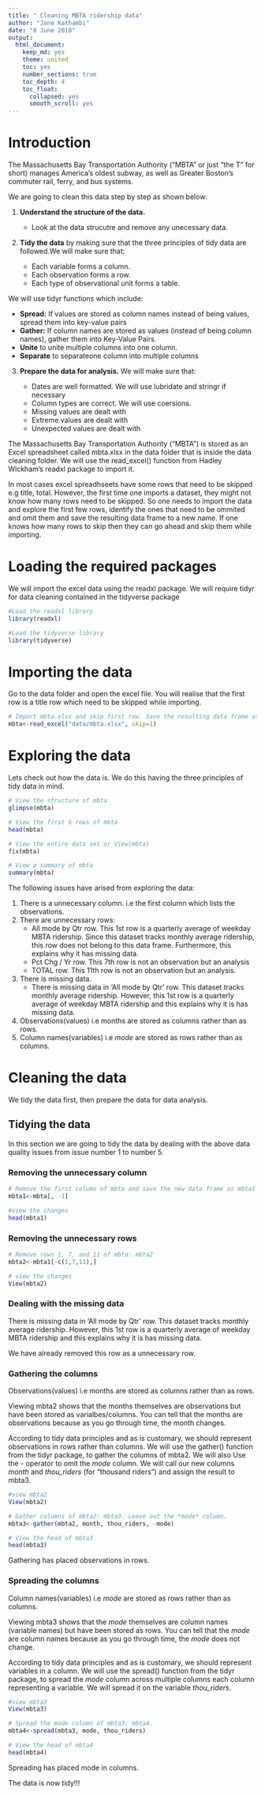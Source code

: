 ```yaml
---
title: " Cleaning MBTA ridership data"
author: "Jane Kathambi"
date: "8 June 2018"
output: 
  html_document:
    keep_md: yes
    theme: united
    toc: yes
    number_sections: true
    toc_depth: 4
    toc_float:
      collapsed: yes
      smooth_scroll: yes
---
```



# Introduction
The Massachusetts Bay Transportation Authority ("MBTA" or just "the T" for short) manages America's oldest subway, as well as Greater Boston's commuter rail, ferry, and bus systems.

We are going to clean this data step by step as shown below:

1. **Understand the structure of the data.**
    + Look at the data strucutre and remove any unecessary data.
2. **Tidy the data** by making sure that the three principles of tidy data are followed.We will make sure that:

    + Each variable forms a column.
    + Each observation forms a row.
    + Each type of observational unit forms a table.

We will use tidyr functions which include:

* **Spread:** If values are stored as column names instead of being values, spread them into key-value pairs
* **Gather:** If column names are stored as values (instead of being column names), gather them into Key-Value Pairs.
* **Unite** to unite multiple columns into one column.
* **Separate** to separateone column into multiple columns

3. **Prepare the data for analysis.** We will make sure that:

    + Dates are well formatted. We will use lubridate and stringr if necessary
    + Column types are correct. We will use coersions.
    + Missing values are dealt with
    + Extreme values are dealt with
    + Unexpected values are dealt with


The Massachusetts Bay Transportation Authority ("MBTA") is stored as an Excel spreadsheet called mbta.xlsx in the data folder that is inside the data cleaning folder. We will use the read_excel() function from Hadley Wickham's readxl package to import it.

In most cases excel spreadhseets have some rows that need to be skipped e.g title, total. However, the first time one imports a dataset, they might not know how many rows need to be skipped. So one needs to import the data and explore the first few rows, identify the ones that need to be ommited and omit them and save the resulting data frame to a new name. If one knows how many rows to skip then they can go ahead and skip them while importing. 


# Loading the required packages

We will import the excel data using the readxl package. We will require tidyr for data cleaning contained in the tidyverse package

```r
#Load the readxl library
library(readxl)

#Load the tidyverse library
library(tidyverse)

```

# Importing the data

Go to the data folder and open the excel file. You will realise that the first row is a title row which need to be skipped while importing.

```r
# Import mbta.xlsx and skip first row. Save the resulting data frame as mbta.
mbta<-read_excel("data/mbta.xlsx", skip=1)

```

# Exploring the data

Lets check out how the data is. We do this having the three principles of tidy data in mind.
```r
# View the structure of mbta
glimpse(mbta)

# View the first 6 rows of mbta
head(mbta)

# View the entire data set or View(mbta)
fix(mbta)

# View a summary of mbta
summary(mbta)
```

The following issues have arised from exploring the data:

1. There is a unnecessary column. i.e the first column which lists the observations.
2. There are unnecessary rows:
    + All mode by Qtr row. This 1st row is a quarterly average of weekday MBTA ridership. Since this dataset tracks monthly average ridership, this row does not belong to this data frame. Furthermore, this explains why it has missing data.
    + Pct Chg / Yr row. This 7th row is not an observation but an analysis
    + TOTAL row. This 11th row is not an observation but an analysis. 
    
3. There is missing data.
    + There is missing data in 'All mode by Qtr' row. This dataset tracks monthly average ridership. However, this 1st row is a quarterly average of weekday MBTA ridership and this explains why it is has missing data.
4. Observations(values) i.e months are stored as columns rather than as rows.
5. Column names(variables) i.e *mode* are stored as rows rather than as columns.

# Cleaning the data
We tidy the data first, then prepare the data for data analysis.

## Tidying the data
In this section we are going to tidy the data by dealing with the above data quality issues from issue number 1 to number 5.

### Removing the unnecessary column

```r
# Remove the first column of mbta and save the new data frame as mbta1
mbta1<-mbta[, -1]

#view the changes
head(mbta1)

```

### Removing the unnecessary rows

```r
# Remove rows 1, 7, and 11 of mbta: mbta2
mbta2<-mbta1[-c(1,7,11),]

# view the changes
View(mbta2)
```

### Dealing with the missing data

There is missing data in 'All mode by Qtr' row. This dataset tracks monthly average ridership. However, this 1st row is a quarterly average of weekday MBTA ridership and this explains why it is has missing data.

We have already removed this row as a unnecessary row.

### Gathering the columns

Observations(values) i.e months are stored as columns rather than as rows.

Viewing mbta2 shows that the months themselves are observations but have been stored as varialbes/columns. You can tell that the months are observations because as you go through time, the month changes.

According to tidy data principles and as is customary, we should represent observations in rows rather than columns. We will use the gather() function from the tidyr package, to gather the columns of mbta2. We will also Use the - operator to omit the *mode* column. We will call our new columns *month* and *thou_riders* (for "thousand riders") and assign the result to mbta3.

```r
#view mbta2
View(mbta2)

# Gather columns of mbta2: mbta3. Leave out the *mode* column.
mbta3<-gather(mbta2, month, thou_riders, -mode)

# View the head of mbta3
head(mbta3)

```

Gathering has placed observations in rows.

### Spreading the columns

Column names(variables) i.e *mode* are stored as rows rather than as columns.

Viewing mbta3 shows that the *mode* themselves are column names (variable names) but have been stored as rows. You can tell that the *mode* are column names because as you go through time, the *mode* does not change.

According to tidy data principles and as is customary, we should represent variables in a column. We will use the spread() function from the tidyr package, to spread the *mode* column across multiple columns each column representing a variable. We will spread it on the variable *thou_riders*.

```r
#view mbta3
View(mbta3)

# Spread the mode column of mbta3: mbta4. 
mbta4<-spread(mbta3, mode, thou_riders)

# View the head of mbta4
head(mbta4)

```

Spreading has placed mode in columns.

The data is now tidy!!!